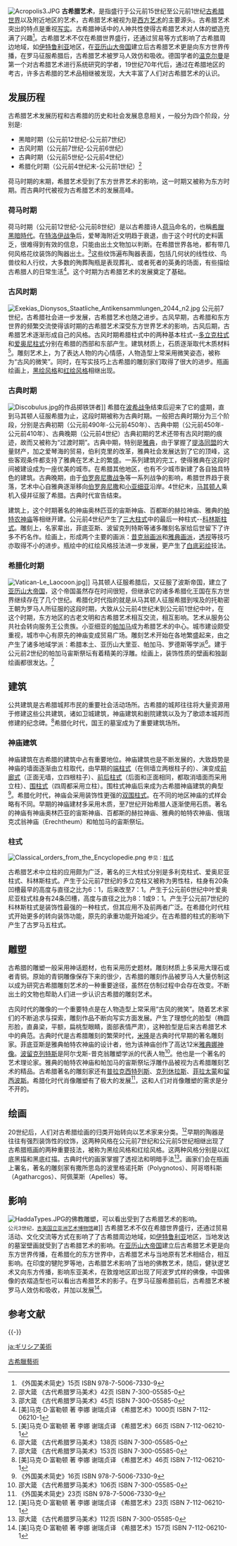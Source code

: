 [[File:Acropolis3.JPG|thumb]]
'''古希腊艺术'''，是指盛行于公元前15世纪至公元前1世纪[[古希腊|古希腊世界]]以及附近地区的艺术，古希腊艺术被视为是[[西方艺术|西方艺术]]的主要源头。古希腊艺术突出的特点是重视[[写实|写实]]。古希腊神话中的人神共性使得古希腊艺术对人体的塑造充满了兴趣<ref>《外国美术简史》15页 ISBN 978-7-5006-7330-9</ref>。古希腊艺术不仅在希腊世界盛行，还通过贸易等方式影响了古希腊周边地域，如[[伊特鲁利亚|伊特鲁利亚]]地区，在[[亚历山大帝国|亚历山大帝国]]建立后古希腊艺术更是向东方世界传播，在罗马征服希腊后，古希腊艺术被罗马人效仿和吸收。德国学者的[[温克尔曼|温克尔曼]]是第一个对古希腊艺术进行系统研究的学者，19世纪70年代后，通过在希腊地区的考古，许多古希腊的艺术品相继被发现，大大丰富了人们对古希腊艺术的认识。

==发展历程==
古希腊艺术发展历程和古希腊的历史和社会发展息息相关，一般分为四个阶段，分别是:
*黑暗时期（公元前12世纪-公元前7世纪）
*古风时期（公元前7世纪-公元前6世纪）
*古典时期（公元前5世纪-公元前4世纪）
*希腊化时期（公元前4世纪末-公元前1世纪）<ref>邵大箴 《古代希腊罗马美术》42页 ISBN 7-300-05585-0</ref>
荷马时期的末期，希腊艺术受到了东方世界艺术的影响，这一时期又被称为东方时期。而古典时代被视为古希腊艺术的发展高峰。

===荷马时期===
荷马时期（公元前12世纪-公元前8世纪）是以古希腊诗人[[荷马|荷马]]命名的，也稱[[希臘黑暗時代|希臘黑暗時代]]。在[[特洛伊战争|特洛伊战争]]后，爱琴海附近文明趋于衰退，由于这个时代的史料匮乏，很难得到有效的信息，只能由出土文物加以判断。在希腊世界各地，都有带几何风格花纹装饰的陶器出土。<ref>邵大箴 《古代希腊罗马美术》45页 ISBN 7-300-05585-0</ref>这些纹饰遍布陶器表面，包括几何状的线性纹、鸟兽纹和人行纹，大多数的殉葬陶瓶是表现葬礼、或者死者的英勇的场面，有些描绘古希腊人的日常生活<ref> [美]马克·D·富勒顿 著 李娜 谢瑞贞译 《希腊艺术》1000页 ISBN 7-112-06210-1</ref>。这个时期为古希腊艺术的发展奠定了基础。

===古风时期===
[[File:Exekias_Dionysos_Staatliche_Antikensammlungen_2044_n2.jpg|thumb]]
公元前7世纪，古希腊社会进一步发展，古希腊艺术也随之进步。古风早期，古希腊和东方世界的频繁交流使得该时期的古希腊艺术深受东方世界艺术的影响，古风后期，古希腊艺术逐渐形成自己的风格。古风时期希腊柱式中的两种基本柱式--[[多立克柱式|多立克柱式]]和[[爱奥尼柱式|爱奥尼柱式]]分别在希腊的西部和东部产生。建筑材质上，石质逐渐取代木质材料<ref>[美]马克·D·富勒顿 著 李娜 谢瑞贞译 《希腊艺术》66页 ISBN 7-112-06210-1</ref>。雕刻艺术上，为了表达人物的内心情感，人物造型上常采用微笑姿态，被称为“古风的微笑”。同时，在写实技巧上古希腊的雕刻家们取得了很大的进步。瓶画绘画上，[[黑绘风格|黑绘风格]]和[[红绘风格|红绘风格]]相继出现。

===古典时期===
[[File:Discobulus.jpg|thumb]]的作品掷铁饼者]]
希腊在[[波希战争|波希战争]]结束后迎来了它的盛期，直到马其顿人征服希腊为止，这段时期被称为古典时期。一般把古典时期分为三个阶段，分别是古典初期（公元前490年-公元前450年）、古典中期（公元前450年-公元前410年）、古典晚期（公元前4世纪）古典初期的艺术还带有古风时期的痕迹，故而又被称为“过渡时期”。古典中期，特别是[[雅典|雅典]]，由于掌握了[[提洛同盟|提洛同盟]]的大量财产，加之爱琴海的贸易，伯利克里的改革，雅典社会发展达到了它的顶峰，这些客观条件都支持了雅典在艺术上的繁盛。一系列建筑的完工，使得雅典在这段时间被建设成为一座优美的城市。在希腊其他地区，也有不少城市新建了各自独具特色的建筑。古典晚期，由于[[伯罗奔尼撒战争|伯罗奔尼撒战争]]等一系列战争的影响，希腊世界趋于衰落，艺术中心自雅典逐渐移向[[伯罗奔尼撒|伯罗奔尼撒]]和[[小亚细亚|小亚细亚]]沿岸。4世纪末，[[马其顿人|马其顿人]]乘机入侵并征服了希腊。古典时代宣告结束。

建筑上，这个时期著名的神庙奥林匹亚的宙斯神庙、百都斯的赫拉神庙、雅典的[[帕特农神庙|帕特农神庙]]等相继开建。公元前4世纪产生了[[柱式|三大柱式]]中的最后一种柱式--[[科林斯柱式|科林斯柱式]]。雕刻上，名家辈出，菲底亚斯、波留克列特斯等诸多雕刻名家给后世留下了许多不朽名作。绘画上，形成两个主要的画派：[[昔克翁画派|昔克翁画派]]和[[雅典画派|雅典画派]]，[[透视|透视]]等技巧亦取得不小的进步。瓶绘中的红绘风格技法进一步发展，更产生了[[白底彩绘|白底彩绘]]技法。

===希腊化时期===
[[File:Vatican-Le_Laocoon.jpg|thumb]]]]
马其顿人征服希腊后，又征服了波斯帝国，建立了[[亚历山大帝国|亚历山大帝国]]，这个帝国虽然存在时间很短，但继承它的诸多希腊化王国在东方世界继续存在了几个世纪。希腊化时代指的就是从马其顿人征服希腊到埃及的托勒密王朝为罗马人所征服的这段时期，大致从公元前4世纪末到公元前1世纪中叶，在这个时期，东方地区的古老文明和古希腊艺术相互交流，相互影响。艺术从服务公共社会转向服务王公贵族。小亚细亚的[[帕加马王国|帕加马]]成为希腊艺术的中心。城市建设颇受重视，城市中心有原先的神庙变成贸易广场。雕刻艺术开始在各地繁盛起来，由之产生了诸多地域学派：希腊本土、亚历山大里亚、帕加马、罗德斯等学派<ref>邵大箴 《古代希腊罗马美术》138页 ISBN 7-300-05585-0</ref>。建于公元前2世纪的帕加马宙斯祭坛有着精美的浮雕。绘画上，装饰性质的壁画和独副绘画都很发达。<ref>邵大箴 《古代希腊罗马美术》153页 ISBN 7-300-05585-0</ref>

==建筑==
{{main|古希腊建筑}}
公共建筑是古希腊城邦市民的重要社会活动场所。古希腊的城邦往往将大量资源用于修建这些公共建筑，诸如卫城建筑，神庙建筑和剧院建筑以及为了歌颂本城邦而修建的纪念碑。<ref>[美]马克·D·富勒顿 著 李娜 谢瑞贞译 《希腊艺术》46页 ISBN 7-112-06210-1</ref>希腊化时代，国王的墓室成为了重要建筑场所。
===神庙建筑===
神庙建筑在古希腊的建筑中占有重要地位。神庙建筑也是不断发展的，大致趋势是神庙的墙面逐渐由立柱取代，由早期的[[端柱式|端柱式]]（在侧墙立两根柱子的）、演变成[[前廊式|前廊式]]（正面无墙，立四根柱子）、[[前后柱式|前后柱式]]（后面和正面相同，都取消墙面而采用立柱）、[[围柱式|围柱式]]（四周都采用立柱）。围柱式神庙后来成为古希腊神庙建筑的典型<ref>《外国美术简史》16页 ISBN 978-7-5006-7330-9</ref>。希腊化时代，神庙会采用装饰性更强的[[双围柱式|双围柱式]]。在不同的地区神庙的式样会略有不同。早期的神庙建材多采用木质，至7世纪开始希腊人逐渐使用石质。著名的神庙有神庙奥林匹亚的宙斯神庙、百都斯的赫拉神庙、雅典的帕特农神庙、俄瑞克忒翁神庙（Erechtheum）和帕加马的宙斯祭坛。
===柱式===
[[File:Classical_orders_from_the_Encyclopedie.png|thumb]]
<small>参见：[[柱式|柱式]]</small>

古希腊艺术中立柱的应用颇为广泛，著名的三大柱式分别是多利克柱式、爱奥尼亚柱式、科林斯柱式。产生于公元前7世纪的多立克柱又被称为男性柱，柱身有20条凹槽最早的高度与直径之比为6：1，后来改至7：1。产生于公元前6世纪中叶爱奥尼亚柱式柱身有24条凹槽，高度与直径之比为8：1或9：1。产生于公元前7世纪的科林斯柱式是装饰性最强的一种柱式，但其应用不及前两者广泛。在希腊化时代柱式开始更多的转向装饰功能，原先的承重功能开始减少。在古希腊的柱式的影响下产生了古罗马五柱式。
==雕塑==
{{main|古希腊雕塑}}
古希腊的雕塑一般采用神话题材，也有采用历史题材。雕刻材质上多采用大理石或者青铜。原始的青铜雕像保存下来的很少，古希腊的雕刻作品被罗马人大量仿制这以成为研究古希腊雕刻艺术的一种重要途径，虽然在仿制过程中会存在改变。不断出土的文物也帮助人们进一步认识古希腊的雕刻艺术。

古风时代的雕像的一个重要特点是在人物造型上常采用“古风的微笑”。随着艺术家们的不断追求与探索，雕刻作品不断向写实方面发展。产生了理想化的脸型（椭圆形脸，直鼻梁，平额，扁桃型眼睛，面部表情严肃），这种脸型是后来古希腊艺术中的典范。古典时代是古希腊雕刻的繁荣时代，[[米隆|米隆]]是古典时代早期的著名雕刻家。菲底亚斯是雅典帕特农神庙的设计者，他为该神庙创作了高达12米[[雅典娜神像|雅典娜神像]]。[[波留克列特斯|波留克列特斯]]是阿尔戈斯-昔克翁雕塑学派的代表人物<ref>邵大箴 《古代希腊罗马美术》106页 ISBN 7-300-05585-0</ref>。他也是一个著名的艺术理论家。雅典的帕特农神庙和帕加马的宙斯祭坛浮雕作品被视为古希腊雕刻艺术的精品。古希腊著名的雕刻家还有[[普拉克西特列斯|普拉克西特列斯]]、[[克列休拉斯|克列休拉斯]]、[[菲拉太蒙|菲拉太蒙]]和[[留西波斯|留西波斯]]。希腊化时代肖像雕塑有了极大的发展<ref>《外国美术简史》23页 ISBN 978-7-5006-7330-9</ref>，这和人们对肖像雕塑的需求是分不开的。

==绘画==
20世纪后，人们对古希腊绘画的归类开始转向以艺术家来分类。<ref>[美]马克·D·富勒顿 著 李娜 谢瑞贞译 《希腊艺术》23页  ISBN 7-112-06210-1</ref>早期的陶器是往往有强烈装饰性的纹饰，这两种风格在公元前7世纪和公元前5世纪相继出现了古希腊瓶画的两种重要技法，被称为黑绘风格和红绘风格。这两种风格分别是以红底黑描和黑底红描。古典时代的画家掌握了透视法和明暗手法<ref>邵大箴 《古代希腊罗马美术》112页 ISBN 7-300-05585-0</ref>。画家们会在瓶画上署名，著名的雕刻家有撒所思岛的波里格诺托斯（Polygnotos）、阿哥塔科斯（Agatharcgos）、阿佩莱斯（Apelles）等。
==影响==
[[File:HaddaTypes.JPG|thumb]]的佛教雕塑，可以看出受到了古希腊艺术的影响。<BR><small>公元3世纪，[[吉美国立亚洲艺术博物馆|吉美国立亚洲艺术博物馆]]藏</small>]]
古希腊艺术不仅在希腊世界盛行，还通过贸易活动、文化交流等方式在影响了了古希腊周边地域，如[[伊特鲁利亚|伊特鲁利亚]]地区，当地发达的墓室壁画就受到了古希腊艺术的影响。在[[亚历山大帝国|亚历山大帝国]]建立后古希腊艺术更是向东方世界传播，在希腊化的东方世界中，古希腊艺术与当地原有艺术相结合，相互影响。在印度的犍陀罗等地，古希腊艺术影响了当地的佛教艺术，随后，健驮逻艺术又向东方传播，影响东亚美术，在敦煌地区即出现了阿波罗式样的佛像，中国佛像的衣褶造型也可以看出古希腊艺术的影子。在罗马征服希腊前后，古希腊艺术被罗马人效仿和吸收，并加以发展<ref> [美]马克·D·富勒顿 著 李娜 谢瑞贞译 《希腊艺术》157页 ISBN 7-112-06210-1</ref>。
== 参考文献 ==
{{Reflist}}

{{-}}
{{古希臘}}

[[Category:古希臘藝術|]]

[[ja:ギリシア美術|ja:ギリシア美術]]